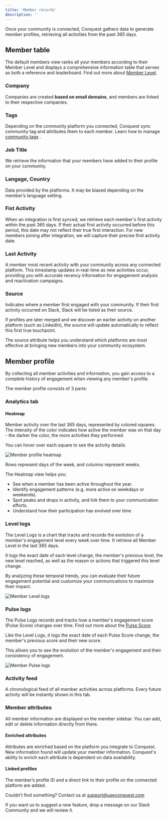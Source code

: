 ```yaml
---
title: 'Member records'
description: ''
---
```


Once your community is connected, Conquest gathers data to generate member profiles, retrieving all activities from the past 365 days.

## Member table

The default members view ranks all your members according to their Member Level and displays a comprehensive information table that serves as both a reference and leaderboard. Find out more about [Member Level](/conquest-pulse/member-level).

### Company
Companies are created **based on email domains**, and members are linked to their respective companies.

### Tags
Depending on the community platform you connected, Conquest sync community tag and attributes them to each member. Learn how to manage [community tags](/workspace/tags)    .

### Job Title
We retrieve the information that your members have added to their profile on your community.

### Langage, Country
Data provided by the platforms. It may be biased depending on the member’s language setting.

### Fist Activity
When an integration is first synced, we retrieve each member's first activity within the past 365 days. If their actual first activity occurred before this period, this date may not reflect their true first interaction. For new members joining after integration, we will capture their precise first activity date.

### Last Activity
A member most recent activity with your community across any connected platform. This timestamp updates in real-time as new activities occur, providing you with accurate recency information for engagement analysis and reactivation campaigns.

### Source
Indicates where a member first engaged with your community. If their first activity occurred on Slack, Slack will be listed as their source.

If profiles are later merged and we discover an earlier activity on another platform (such as LinkedIn), the source will update automatically to reflect this first true touchpoint.

The source attribute helps you understand which platforms are most effective at bringing new members into your community ecosystem.


## Member profile

By collecting all member activities and information, you gain access to a complete history of engagement when viewing any member's profile.

The member profile consists of 3 parts:

### Analytics tab

#### Heatmap

Member activity over the last 365 days, represented by colored squares. The intensity of the color indicates how active the member was on that day - the darker the color, the more activities they performed.

You can hover over each square to see the activity details.

<Frame>
    <img src="/images/member-heatmap.png" alt="Member profile heatmap" />
</Frame>

<Tip> Rows represent days of the week, and columns represent weeks. </Tip>

The Heatmap view helps you:

- See when a member has been active throughout the year.
- Identify engagement patterns (e.g. more active on weekdays or weekends).
- Spot peaks and drops in activity, and link them to your communication efforts.
- Understand how their participation has evolved over time


### Level logs

The Level Logs is a chart that tracks and records the evolution of a member's engagement level every week over time. It retrieve all Member Level in the last 365 days.

It logs the exact date of each level change, the member's previous level, the new level reached, as well as the reason or actions that triggered this level change.

By analyzing these temporal trends, you can evaluate their future engagement potential and customize your communications to maximize their impact.

<Frame>
    <img src="/images/level-logs.png" alt="Member Level logs" />
</Frame>

### Pulse logs

The Pulse Logs records and tracks how a member's engagement score (Pulse Score) changes over time. Find out more about the [Pulse Score](/conquest-pulse/pulse-score).

Like the Level Logs, it logs the exact date of each Pulse Score change, the member's previous score and their new score.

This allows you to see the evolution of the member's engagement and their consistency of engagement.

<Frame>
    <img src="/images/pulse-logs.png" alt="Member Pulse logs" />
</Frame>


### Activity feed

A chronological feed of all member activities across platforms. Every future activity will be instantly shown in this tab.


### Member attributes

All member information are displayed on the member sidebar. You can add, edit or delete information directly from there. 

#### Enriched attributes

Attributes are enriched based on the platform you integrate to Conquest. New information found will update your member information. Conquest's ability to enrich each attribute is dependent on data availability.

#### Linked profiles

The member’s profile ID and a direct link to their profile on the connected platform are added.

Couldn’t find something? Contact us at [support@useconquest.com](mailto:support@useconquest.com)

If you want us to suggest a new feature, drop a message on our Slack Community and we will review it.
